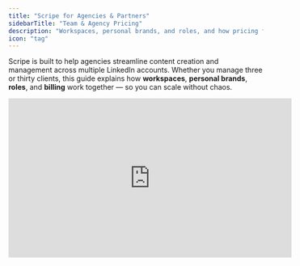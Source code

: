 ```yaml
---
title: "Scripe for Agencies & Partners"
sidebarTitle: "Team & Agency Pricing"
description: "Workspaces, personal brands, and roles, and how pricing fits in."
icon: "tag"
---
```


Scripe is built to help agencies streamline content creation and management across multiple LinkedIn accounts. Whether you manage three or thirty clients, this guide explains how **workspaces**, **personal brands**, **roles**, and **billing** work together — so you can scale without chaos.

<iframe width="560" height="315" src="https://www.youtube.com/embed/3LB7DfRj0dw?si=7cJ8GouKB8idcaJL" title="YouTube video player" frameborder="0" allow="accelerometer; autoplay; clipboard-write; encrypted-media; gyroscope; picture-in-picture; web-share" referrerpolicy="strict-origin-when-cross-origin" allowfullscreen />

## TL;DR: Why Agencies Use Scripe

- Manage unlimited clients & brands with **one login**.
- Run entire **employee advocacy programs** in one workspace.
- Save ~80% of content production time with **AI drafts & repurposing**.
- Automate client reporting with **analytics dashboards**.
- Deliver more content, faster — without scaling headcount.

## Managing Clients at Scale in Scripe

### 1. Workspaces: Organize by Client

In an **Agency plan**, you get **unlimited workspaces**.

Workspaces act as collaboration hubs where you and your team (or your client’s team) can manage everything in one place.

- **One client = one workspace** → Keeps their content, analytics, and strategy completely separate.
- **Unlimited personal brands & users per workspace** → Add as many LinkedIn accounts and collaborators as you need. No per-seat fees.
- **One bill across all workspaces** → Even if you manage dozens of clients, everything is handled under a single subscription.

<Tip>
  If multiple people from one company work together, keep them in the **same workspace**. \
  \
  If you manage completely different companies (which shouldn’t see each other’s data), create **separate workspaces**.
</Tip>

![Team Overview Jp](/images/team-overview.jpg)

**If you're ready to set up Scripe for your clients, please follow the tutorials below:**

👉 If you're setting up Scripe for a client and you're paying for the subscription, [read this tutorial](/agencies/setup-for-client).

👉 If your client is paying for Scripe, then they need to invite you to collaborate on their workspace. In this case, [read this tutorial](/agencies/client-setup).

### 2. Personal Brands: LinkedIn Accounts You Manage

A **personal brand** in Scripe is simply one LinkedIn account connected to your workspace.

- Billing scales with the number of personal brands (LinkedIn accounts), not the number of users.
- Each client might have several executives or team members — that means multiple personal brands in one workspace.
- As an agency, you can add personal brands across multiple workspaces, all tied into your single Agency subscription.

<Tip>
  Example: If you manage 12 LinkedIn profiles across 4 clients, you’ll create **4 workspaces** with a total of **12 personal brands**. All of them roll up into your Agency plan billing.
</Tip>

### 3. User Roles & Permissions

When inviting someone to a workspace, you can [assign roles](/team-plan/people):

- **Admin** – Full, unrestricted access to all areas and features of Scripe. Can manage team settings, view analytics, oversee all profiles, and publish content on behalf of any profile.
- **Team Manager** – Comprehensive access to all profiles, analytics, and dashboard functions. Cannot publish content, maintaining a focus on management and strategy oversight.
- **Content Assistant** – Limited to managing and supporting a single personal brand profile. Does not have access to other team profiles or organizational data, ensuring privacy and focus.
- **Personal Brand** – Restricted to their own profile and data only. Ideal for individuals managing their personal brand without access to other team profiles or insights.
- **Personal Brand with Team Insights** – Access to own personal brand, plus the team analytics dashboard and team calendar. No access to other members’ brands, settings, or billing.

### 4. Switching Between Workspaces

1. Go to **Overview** in the sidebar.
2. Open the **Switch Workspace** menu.
3. Select the workspace you want to enter.

You’ll switch instantly, no need to log out. This lets your team jump between clients in seconds.

<Tip>
  Within each workspace, you can also switch between **personal brands** using the **Switch Personal Brand** menu.
</Tip>

![Workspaces Jp](/images/workspaces.jpg)

### 5. Powerful Collaboration & Content Creation Features:

**Analytics Dashboard:** View [combined analytics for all personal brands](/team-plan/team-analytics) in a workspace, perfect for reporting total reach, impressions, and engagement to clients.

![Team Analytics Jp](/images/team-analytics.jpg)

**Company Calendar**

- See all posts from all personal brands in [one place](/team-plan/team-calendar).
- Add notes for specific personal brands (e.g., “Post about topic X next week”).
- Track who posted what and when.

![Team Calendar Jp](/images/team-calendar.jpg)

**Content Review Workflow**

- As an admin, you can [request content reviews](/team-plan/content-approval) from other users.
- Assign a reviewer and a deadline, they’ll get an email and notification.

![Approval 1 Jp](/images/approval-1.jpg)

******Build a Knowledge Base & Strategy******

- Store all client material in [one place](/sidebar/knowledge): transcripts, notes, websites, random briefs.
- Define a [content strategy](https://scripe.mintlify.app/content-strategy/content-strategy) for your client and get [done-for-you posts](https://scripe.mintlify.app/multiple-posts/ai-powered) generated every week.

**Generate Content**

Scripe gives you multiple ways to create and repurpose content for your clients:

1. [Weekly Done-For-You Posts](https://docs.scripe.io/multiple-posts/ai-powered)
2. [Recordings & Files Repurposing](https://docs.scripe.io/multiple-posts/file)
3. On-Demand Posts from [audio](https://docs.scripe.io/one-post/audio), [text](https://docs.scripe.io/one-post/text), or starting [from scratch](https://docs.scripe.io/one-post/blank).
4. [YouTube Repurposing](https://docs.scripe.io/multiple-posts/youtube)
5. [Content Interviews](https://docs.scripe.io/multiple-posts/interview)
6. [AI Image Generation](https://docs.scripe.io/sidebar/AI-photos)

<Tip>
  You can now [create content directly from WhatsApp](/integrations/whats-app). Send voice notes or text messages, and Scripe will instantly turn them into ready-to-edit LinkedIn posts inside your workspace.
</Tip>